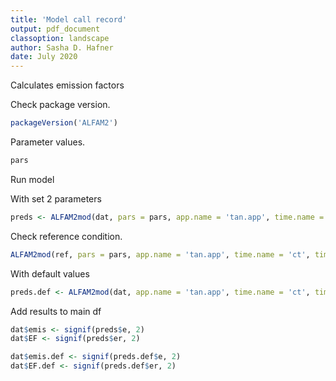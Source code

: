 ```yaml
---
title: 'Model call record'
output: pdf_document
classoption: landscape
author: Sasha D. Hafner
date: July 2020
---
```


Calculates emission factors

Check package version.

```r
packageVersion('ALFAM2')
```

Parameter values.

```r
pars
```

Run model 

With set 2 parameters

```r
preds <- ALFAM2mod(dat, pars = pars, app.name = 'tan.app', time.name = 'ct', time.incorp = 't.incorp', group = 'id', warn = TRUE)
```

Check reference condition.

```r
ALFAM2mod(ref, pars = pars, app.name = 'tan.app', time.name = 'ct', time.incorp = 't.incorp', warn = TRUE)
```

With default values
```r
preds.def <- ALFAM2mod(dat, app.name = 'tan.app', time.name = 'ct', time.incorp = 't.incorp', group = 'id', warn = TRUE)
```

Add results to main df
```r
dat$emis <- signif(preds$e, 2)
dat$EF <- signif(preds$er, 2)

dat$emis.def <- signif(preds.def$e, 2)
dat$EF.def <- signif(preds.def$er, 2)
```

